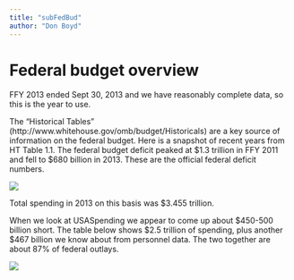 ```yaml
---
title: "subFedBud"
author: "Don Boyd"
---
```


# Federal budget overview
FFY 2013 ended Sept 30, 2013 and we have reasonably complete data, so this is the year to use.

The “Historical Tables” (http://www.whitehouse.gov/omb/budget/Historicals) are a key source of information on the federal budget. Here is a snapshot of recent years from HT Table 1.1. The federal budget deficit peaked at $1.3 trillion in FFY 2011 and fell to $680 billion in 2013. These are the official federal deficit numbers.

<img src="E:\\R\\RPrograms\\OSCBOP\\Images\\fedbud.png" />

Total spending in 2013 on this basis was $3.455 trillion.

When we look at USASpending we appear to come up about $450-500 billion short. The table below shows $2.5 trillion of spending, plus another $467 billion we know about from personnel data. The two together are about 87% of federal outlays.

<img src="E:\\R\\RPrograms\\OSCBOP\\Images\\usaspendingfy2013totals.jpg" />
